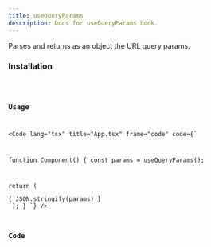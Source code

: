 ```yaml
---
title: useQueryParams
description: Docs for useQueryParams hook.
---
```



Parses and returns as an object the URL query params.

### Installation
<Code code="npx rabbithook@latest add use-query-params" lang="bash" frame={false} />

### Usage
<Code
    lang="tsx"
    title="App.tsx"
    frame="code"
    code={`

function Component() {
  const params = useQueryParams();

  return (
    <div>{ JSON.stringify(params) }</div>
  );
}
`}
  />

### Code
<Tabs>
  <TabItem label="Typescript">
    <Code
      lang="ts"
      title="use-query-params.ts"
      frame="code"
      code={hookTypescript}
    />
  </TabItem>
  <TabItem label="Javascript">
    <Code
      lang="js"
      title="use-query-params.js"
      frame="code"
      code={hookJavascript}
    />
  </TabItem>
</Tabs>

